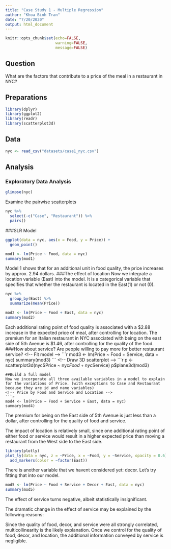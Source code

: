 ```yaml
---
title: "Case Study 1 - Multiple Regression"
author: "Khoa Binh Tran"
date: "7/20/2020"
output: html_document
---
```

```r
knitr::opts_chunk$set(echo=FALSE, 
                      warning=FALSE, 
                      message=FALSE)
```
## Question
What are the factors that contribute to a price of the meal in a restaurant in NYC?

## Preparations
```r
library(dplyr)
library(ggplot2)
library(readr)
library(scatterplot3d)
```
## Data
```r
nyc <- read_csv("datasets/case1_nyc.csv")
```
## Analysis
### Exploratory Data Analysis
<!-- Exploring the data -->
```r
glimpse(nyc)
```
Examine the pairwise scatterplots
```r
nyc %>%
  select(-c("Case", "Restaurant")) %>%
  pairs()
```
###SLR Model
<!-- Price by Food plot -->
```r
ggplot(data = nyc, aes(x = Food, y = Price)) +
  geom_point()
```
<!-- Price by Food model -->
```r
mod1 <- lm(Price ~ Food, data = nyc)
summary(mod1)
```
Model 1 shows that for an additional unit in food quality, the price increases by approx. 2.94 dollars.
###The effect of location
Now we integrate a location variable (East) into the model. It is a categorical variable that specifies that whether the restaurant is located in the East(1) or not (0).
<!-- Summary statistics -->
```r
nyc %>%
  group_by(East) %>%
  summarize(mean(Price))
```
<!-- Parallel slopes model -->
```r
mod2 <- lm(Price ~ Food + East, data = nyc)
summary(mod2)
```
Each additional rating point of food quality is associated with a $2.88 increase in the expected price of meal, after controlling for location.
The premium for an Italian restaurant in NYC associated with being on the east side of 5th Avenue is $1.46, after controlling for the quality of the food.
###How about service?
Are people willing to pay more for better restaurant service?
<!-- Fit model -->
```r
mod3 <- lm(Price ~ Food + Service, data = nyc)
summary(mod3)
```
<!-- Draw 3D scatterplot -->
```r
p <- scatterplot3d(nyc$Price ~ nyc$Food + nyc$Service)
p$plane3d(mod3)
```
##Build a full model
Now we incorporate all three available variables in a model to explain for the variations of Price. (with exceptions to Case and Restaurant because they are id and name variables)
<!-- Price by Food and Service and Location -->
```r
mod4 <- lm(Price ~ Food + Service + East, data = nyc)
summary(mod4)
```
The premium for being on the East side of 5th Avenue is just less than a dollar, after controlling for the quality of food and service.

The impact of location is relatively small, since one additional rating point of either food or service would result in a higher expected price than moving a restaurant from the West side to the East side.

 <!-- draw 3D scatterplot -->
```r
library(plotly)
plot_ly(data = nyc, z = ~Price, x = ~Food, y = ~Service, opacity = 0.6) %>%
  add_markers(color = ~factor(East))
```
There is another variable that we havent considered yet: decor. Let's try fitting that into our model.
```r
mod5 <- lm(Price ~ Food + Service + Decor + East, data = nyc)
summary(mod5)
```
The effect of service turns negative, albeit statistically insignificant.

The dramatic change in the effect of service may be explained by the following reasons:

Since the quality of food, decor, and service were all strongly correlated, multicollinearity is the likely explanation.
Once we control for the quality of food, decor, and location, the additional information conveyed by service is negligible.